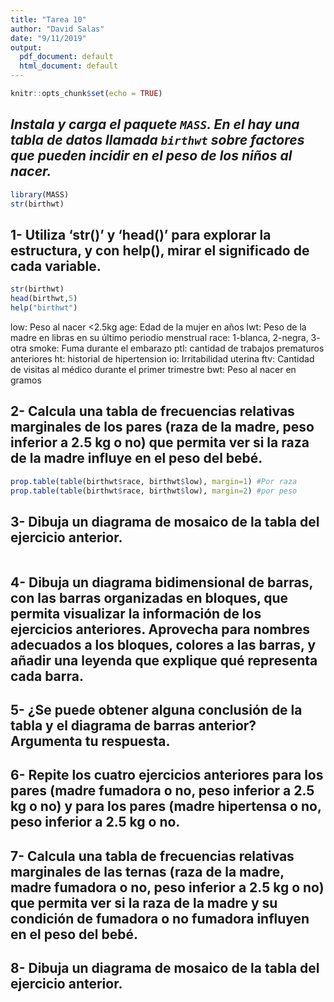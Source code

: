 ```yaml
---
title: "Tarea 10"
author: "David Salas"
date: "9/11/2019"
output:
  pdf_document: default
  html_document: default
---
```


```r
knitr::opts_chunk$set(echo = TRUE)
```
## *Instala y carga el paquete `MASS`. En el hay una tabla de datos llamada `birthwt` sobre factores que pueden incidir en el peso de los niños al nacer.*
```r
library(MASS)
str(birthwt)
```

## **1- Utiliza 'str()' y 'head()' para explorar la estructura, y con help(), mirar el significado de cada variable.**

```r
str(birthwt)
head(birthwt,5)
help("birthwt")
```
low: Peso al nacer <2.5kg
age: Edad de la mujer en años
lwt: Peso de la madre en libras en su último periodio menstrual
race: 1-blanca, 2-negra, 3- otra
smoke: Fuma durante el embarazo
ptl: cantidad de trabajos prematuros anteriores
ht: historial de hipertension
io: Irritabilidad uterina
ftv: Cantidad de visitas al médico durante el primer trimestre
bwt: Peso al nacer en gramos

## **2- Calcula una tabla de frecuencias relativas marginales de los pares (raza de la madre, peso inferior a 2.5 kg o no) que permita ver si la raza de la madre influye en el peso del bebé.**
```r
prop.table(table(birthwt$race, birthwt$low), margin=1) #Por raza
prop.table(table(birthwt$race, birthwt$low), margin=2) #por peso
```


## **3- Dibuja un diagrama de mosaico de la tabla del ejercicio anterior.**
```r

```

## **4- Dibuja un diagrama bidimensional de barras, con las barras organizadas en bloques, que permita visualizar la información de los ejercicios anteriores. Aprovecha para nombres adecuados a los bloques, colores a las barras, y añadir una leyenda que explique qué representa cada barra.**

## **5- ¿Se puede obtener alguna conclusión de la tabla y el diagrama de barras anterior? Argumenta tu respuesta.**

## **6- Repite los cuatro ejercicios anteriores para los pares (madre fumadora o no, peso inferior a 2.5 kg o no) y para los pares (madre hipertensa o no, peso inferior a 2.5 kg o no.**

## **7- Calcula una tabla de frecuencias relativas marginales de las ternas (raza de la madre, madre fumadora o no, peso inferior a 2.5 kg o no) que permita ver si la raza de la madre y su condición de fumadora o no fumadora influyen en el peso del bebé.**

## **8- Dibuja un diagrama de mosaico de la tabla del ejercicio anterior.**
